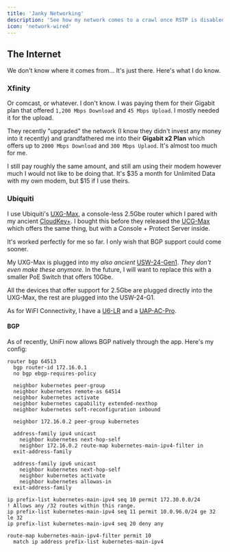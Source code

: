 ```yaml
---
title: 'Janky Networking'
description: 'See how my network comes to a crawl once RSTP is disabled...'
icon: 'network-wired'
---
```


## The Internet

We don't know where it comes from... It's just there.
Here's what I do know.

### Xfinity

Or comcast, or whatever. I don't know. I was paying them for their Gigabit plan that offered `1,200 Mbps Download` and `45 Mbps Upload`. I mostly needed it for the upload.

They recently "upgraded" the network (I know they didn't invest any money into it recently) and grandfathered me into their **Gigabit x2 Plan** which offers up to `2000 Mbps Download` and `300 Mbps Uplaod`. It's almost too much for me.

I still pay roughly the same amount, and still am using their modem however much I would not like to be doing that. It's $35 a month for Unlimited Data with my own modem, but $15 if I use theirs.


### Ubiquiti

I use Ubiquiti's [UXG-Max](https://store.ui.com/us/en/category/all-cloud-keys-gateways/products/uxg-max), a console-less 2.5Gbe router which I pared with my ancient [CloudKey+](https://store.ui.com/us/en/category/all-cloud-keys-gateways/collections/pro-uck-g2).
I bought this before they released the [UCG-Max](https://store.ui.com/us/en/category/cloud-gateways-compact/collections/cloud-gateway-max) which offers the same thing, but with a Console + Protect Server inside.

It's worked perfectly for me so far.
I only wish that BGP support could come sooner.

My UXG-Max is plugged into my *also ancient* [USW-24-Gen1](https://store.ui.com/us/en/category/all-switching/products/usw-24).
*They don't even make these anymore.*
In the future, I will want to replace this with a smaller PoE Switch that offers 10Gbe.

All the devices that offer support for 2.5Gbe are plugged directly into the UXG-Max, the rest are plugged into the USW-24-G1.

As for WiFI Connectivity, I have a [U6-LR](https://store.ui.com/us/en/category/all-wifi/products/u6-lr) and a [UAP-AC-Pro](https://store.ui.com/us/en/category/all-wifi/products/uap-ac-pro).

#### BGP

As of recently, UniFi now allows BGP natively through the app.
Here's my config:

```
router bgp 64513
  bgp router-id 172.16.0.1
  no bgp ebgp-requires-policy

  neighbor kubernetes peer-group
  neighbor kubernetes remote-as 64514
  neighbor kubernetes activate
  neighbor kubernetes capability extended-nexthop
  neighbor kubernetes soft-reconfiguration inbound

  neighbor 172.16.0.2 peer-group kubernetes

  address-family ipv4 unicast
    neighbor kubernetes next-hop-self
    neighbor 172.16.0.2 route-map kubernetes-main-ipv4-filter in
  exit-address-family

  address-family ipv6 unicast
    neighbor kubernetes next-hop-self
    neighbor kubernetes activate
    neighbor kubernetes allowas-in
  exit-address-family

ip prefix-list kubernetes-main-ipv4 seq 10 permit 172.30.0.0/24
! Allows any /32 routes within this range.
ip prefix-list kubernetes-main-ipv4 seq 11 permit 10.0.96.0/24 ge 32 le 32
ip prefix-list kubernetes-main-ipv4 seq 20 deny any

route-map kubernetes-main-ipv4-filter permit 10
  match ip address prefix-list kubernetes-main-ipv4
```
